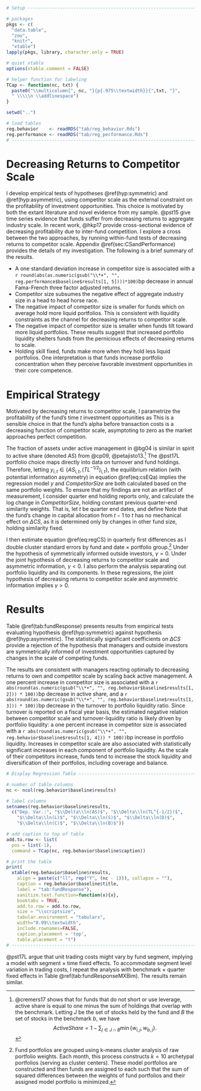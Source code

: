 \chapter{Capital Allocation and Competitor Scale}
\label{sec:portfolio}

```r

# Setup ------------------------------------------------------------------------

# packages
pkgs <- c(
  "data.table",
  "zoo",
  "knitr",
  "xtable")
lapply(pkgs, library, character.only = TRUE)

# quiet xtable
options(xtable.comment = FALSE)

# helper function for labeling
TCap <- function(nc, txt) {
  paste0("\\multicolumn{", nc, "}{p{.975\\textwidth}}{",txt, "}", 
  " \\\\\n \\addlinespace")
}

setwd("..")

# load tables
reg.behavior    <- readRDS("tab/reg_behavior.Rds")
reg.performance <- readRDS("tab/reg_performance.Rds")
# -----------------------------------------------------------------------------
```

# Decreasing Returns to Competitor Scale

I develop empirical tests of hypotheses \@ref(hyp:symmetric) and \@ref(hyp:asymmetric), using competitor scale as the external constraint on the profitability of investment opportunities. This choice is motivated by both the extant literature and novel evidence from my sample. @pst15 give time series evidence that funds suffer from decreasing returns to aggregate industry scale. In recent work, @hkp17 provide cross-sectional evidence of decreasing profitability due to inter-fund competition. I explore a cross between the two approaches, by running within-fund tests of decreasing returns to competitor scale. Appendix \@ref(sec:CSandPerformance) provides the details of my investigation. The following is a brief summary of the results.

- A one standard deviation increase in competitor size is associated with a 
`r round(abs(as.numeric(gsub("\\*+", "", reg.performance$baseline$results[1, 5])))*100)`bp 
decrease in annual Fama-French three factor adjusted returns.
- Competitor size subsumes the negative effect of aggregate industry size in a head to head horse race.
- The negative impact of competitor size is smaller for funds which on average hold more liquid portfolios. This is consistent with liquidity constraints as the channel for decreasing returns to competitor scale. 
- The negative impact of competitor size is smaller when funds tilt toward more liquid portfolios. These results suggest that increased portfolio liquidity shelters funds from the pernicious effects of decreasing returns to scale.
- Holding skill fixed, funds make more when they hold less liquid portfolios. One interpretation is that funds increase portfolio concentration when they perceive favorable investment opportunities in their core competence.


# Empirical Strategy

 
Motivated by decreasing returns to competitor scale, I parametrize the profitability of the fund's time $t$ investment opportunities as 
\begin{equation}
g(x_{i,t})=CompetitorSize_{i,t}^{-\gamma}. 
(\#eq:muParam)
\end{equation}
This is a sensible choice in that the fund's alpha before transaction costs is a decreasing function of competitor scale, asymptoting to zero as the market approaches perfect competition.

The fraction of assets under active management in @bg04 is similar in spirit to active share (denoted $AS$) from @cp09, @petajisto13.^[
@cremers17 shows that for funds that do not short or use leverage, active share is equal to one minus the sum of holdings that overlap with the benchmark. Letting $J$ be the set of stocks held by the fund and $B$ the set of stocks in the benchmark $b$, we have $$ ActiveShare=1-\sum_{j\in J\cap B} \min\{ w_{i,j},w_{b,j} \}.$$
] 
The @pst17L portfolio choice maps directly into data on turnover and fund holdings. Therefore, letting $y_{i,t}\in\{AS_{i,t},\left(TL^{-1/2}\right)_{i,t}\}$, the equilibrium relation (with potential information asymmetry) in equation \@ref(eq:csEQa) implies the regression model
\begin{equation}
\ln(y_{i,t})=\alpha_t + \eta_1 \ln(FundSize_{i,t}) +\eta_2 \ln(f_{i,t}) + \gamma\ln(CompetitorSize_{i,t}) + \varepsilon_{i,t}.
(\#eq:regCS)
\end{equation}
$y$ and $CompetitorSize$ are both calculated based on the same portfolio weights. To ensure that my findings are not an artifact of measurement, I consider quarter end holding reports only, and calculate the log change in $CompetitorSize$, holding constant previous quarter-end similarity weights. That is, let $t$ be quarter end dates, and define
\begin{equation}
\Delta CS_{i,t}=\ln \left(\sum_{j\neq i} \psi_{i,j,t-1} FundSize_{j,t}\right) - \ln \left(\sum_{j\neq i} \psi_{i,j,t-1} FundSize_{j,t-1}\right).
\end{equation}
Note that the fund's change in capital allocation from $t-1$ to $t$ has no mechanical effect on $\Delta CS$, as it is determined only by changes in other fund size, holding similarity fixed.

I then estimate equation \@ref(eq:regCS) in quarterly first differences as
\begin{equation}
\Delta\ln(y_{i,t})=\alpha_t + \eta_1 \Delta\ln(FundSize_{i,t}) +\eta_2 \Delta\ln(f_{i,t}) + \gamma\Delta CS_{i,t} + \Delta\varepsilon_{i,t}.
(\#eq:fdReg)
\end{equation}
I double cluster standard errors by fund and date $\times$ portfolio group.^[
Fund portfolios are grouped using k-means cluster analysis of raw portfolio weights. Each month, this process constructs $k=10$ archetypal portfolios (serving as cluster centers). These model portfolios are constructed and then funds are assigned to each such that the sum of squared differences between the weights of fund portfolios and their assigned model portfolio is minimized.
] 
Under the hypothesis of symmetrically informed outside investors, $\gamma=0$. Under the joint hypothesis of decreasing returns to competitor scale and asymmetric information, $\gamma<0$. I also perform the analysis separating out portfolio liquidity and its components. In these regressions, the joint hypothesis of decreasing returns to competitor scale and asymmetric information implies $\gamma>0$.


# Results

Table \@ref(tab:fundResponse) presents results from empirical tests evaluating hypothesis \@ref(hyp:symmetric) against hypothesis \@ref(hyp:asymmetric). The statistically significant coefficients on $\Delta CS$ provide a rejection of the hypothesis that managers and outside investors are symmetrically informed of investment opportunities captured by changes in the scale of competing funds.

The results are consistent with managers reacting optimally to decreasing returns to own and competitor scale by scaling back active management. A one percent increase in competitor size is associated with a 
`r abs(round(as.numeric(gsub("\\*+", "", reg.behavior$baseline$results[1, 2])) * 100))`bp 
decrease in active share, and a 
`r abs(round(as.numeric(gsub("\\*+", "", reg.behavior$baseline$results[1, 3])) * 100))`bp 
decrease in the turnover to portfolio liquidity ratio. Since turnover is reported on a fiscal year basis, the estimated negative relation between competitor scale and turnover-liquidity ratio is likely driven by portfolio liquidity: a one percent increase in competitor size is associated with a 
`r abs(round(as.numeric(gsub("\\*+", "", reg.behavior$baseline$results[1, 4])) * 100))`bp 
increase in portfolio liquidity. Increases in competitor scale are also associated with statistically significant increases in each component of portfolio liquidity. As the scale of their competitors increase, funds tend to increase the stock liquidity and diversification of their portfolios, including coverage and balance.


```r
# Display Regression Table ----------------------------------------------------------------

# number of table columns
nc <- ncol(reg.behavior$baseline$results)

# label columns
setnames(reg.behavior$baseline$results, 
  c("Dep. Var.:", "$\\Delta\\ln(AS)$", "$\\Delta\\ln(TL^{-1/2})$",
    "$\\Delta\\ln(L)$", "$\\Delta\\ln(S)$", "$\\Delta\\ln(D)$", 
    "$\\Delta\\ln(C)$", "$\\Delta\\ln(B)$"))

# add caption to top of table
add.to.row <- list(
  pos = list(-1), 
  command = TCap(nc, reg.behavior$baseline$caption))

# print the table
print(
  xtable(reg.behavior$baseline$results,
    align = paste(c("ll", rep("Y", (nc - 1))), collapse = ""),
    caption = reg.behavior$baseline$title,
    label = "tab:fundResponse"),
    sanitize.text.function=function(x){x},
    booktabs = TRUE,
    add.to.row = add.to.row,
    size = "\\scriptsize",
    tabular.environment = "tabularx",
    width="0.99\\textwidth",
    include.rownames=FALSE,
    caption.placement = 'top',
	table.placement = "t")
# --------------------------------------------------------------------------------
```

@pst17L argue that unit trading costs might vary by fund segment, implying a model with segment $\times$ time fixed effects. To accommodate segment level variation in trading costs, I repeat the analysis with benchmark $\times$ quarter fixed effects in Table \@ref(tab:fundResponseMXBim). The results remain similar. 

<!--
Overall, my findings are consistent with fund managers reacting optimally to short-term changes in investment opportunities that are not immediately apparent to outside investors. This interpretation fits in with a growing literature on the adjustments managers make in response to time variations in the investment opportunity set. @knv16 show that managers are better at timing factors during recessions when the covariance between asset returns is high. @pst17 provide evidence that funds increase trading when faced with more favorable opportunities.
-->
